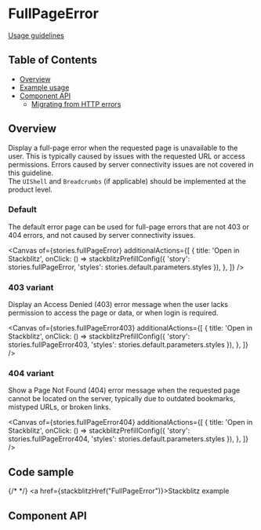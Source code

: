 
# FullPageError

[Usage guidelines](https://pages.github.ibm.com/carbon/ibm-products/components/full-page-error/usage/)

## Table of Contents

- [Overview](#overview)
- [Example usage](#example-usage)
- [Component API](#component-api)
  - [Migrating from HTTP errors](https://github.com/carbon-design-system/ibm-products/blob/main/docs/guides/v2.md#carbon-for-ibm-products-v2-migration-guide)

## Overview

Display a full-page error when the requested page is unavailable to the user.
This is typically caused by issues with the requested URL or access permissions.
Errors caused by server connectivity issues are not covered in this guideline.\
The `UIShell` and `Breadcrumbs` (if applicable) should be implemented at the product
level.

### Default

The default error page can be used for full-page errors that are not 403 or 404
errors, and not caused by server connectivity issues.

<Canvas
  of={stories.fullPageError}
  additionalActions={[
    {
      title: 'Open in Stackblitz',
      onClick: () => stackblitzPrefillConfig({
        'story': stories.fullPageError, 
        'styles': stories.default.parameters.styles
      }),
    },
  ]}
/>

### 403 variant

Display an Access Denied (403) error message when the user lacks permission to
access the page or data, or when login is required.

<Canvas
  of={stories.fullPageError403}
  additionalActions={[
    {
      title: 'Open in Stackblitz',
      onClick: () => stackblitzPrefillConfig({
        'story': stories.fullPageError403,
        'styles': stories.default.parameters.styles
      }),
    },
  ]}
/>

### 404 variant

Show a Page Not Found (404) error message when the requested page cannot be
located on the server, typically due to outdated bookmarks, mistyped URLs, or
broken links.

<Canvas
  of={stories.fullPageError404}
  additionalActions={[
    {
      title: 'Open in Stackblitz',
      onClick: () => stackblitzPrefillConfig({
        'story': stories.fullPageError404, 
        'styles': stories.default.parameters.styles
      }),
    },
  ]}
/>

## Code sample

{/* <CodesandboxLink exampleDirectory="FullPageError" /> */}
<a href={stackblitzHref("FullPageError")}>Stackblitz example</a>

## Component API

<Controls />
